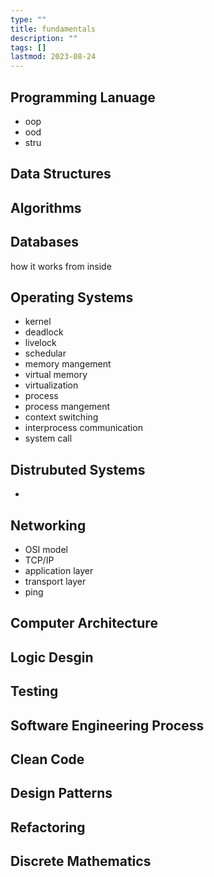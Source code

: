 ```yaml
---
type: ""
title: fundamentals
description: ""
tags: []
lastmod: 2023-08-24
---
```


## Programming Lanuage

- oop
- ood
- stru

## Data Structures

## Algorithms

## Databases

how it works from inside

## Operating Systems

- kernel
- deadlock
- livelock
- schedular
- memory mangement
- virtual memory
- virtualization
- process
- process mangement
- context switching
- interprocess communication
- system call

## Distrubuted Systems

- 

## Networking

- OSI model
- TCP/IP
- application layer
- transport layer
- ping

## Computer Architecture

## Logic Desgin




## Testing

## Software Engineering Process

## Clean Code

## Design Patterns

## Refactoring

## Discrete Mathematics

## 


